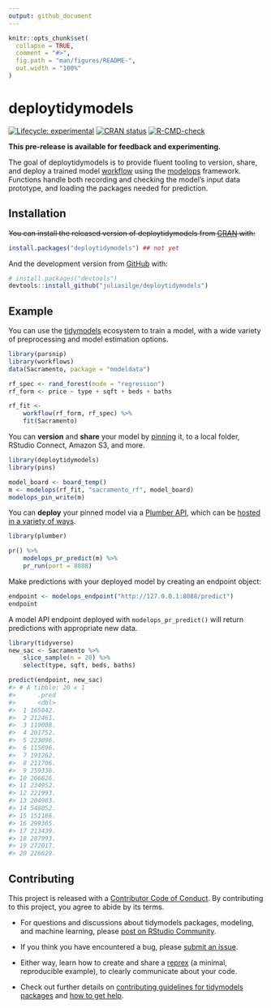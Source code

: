```yaml
---
output: github_document
---
```


<!-- README.md is generated from README.Rmd. Please edit that file -->

```r
knitr::opts_chunk$set(
  collapse = TRUE,
  comment = "#>",
  fig.path = "man/figures/README-",
  out.width = "100%"
)
```

# deploytidymodels

<!-- badges: start -->
[![Lifecycle: experimental](https://img.shields.io/badge/lifecycle-experimental-orange.svg)](https://lifecycle.r-lib.org/articles/stages.html#experimental)
[![CRAN status](https://www.r-pkg.org/badges/version/tidymodelsdeploy)](https://CRAN.R-project.org/package=tidymodelsdeploy)
[![R-CMD-check](https://github.com/juliasilge/deploytidymodels/workflows/R-CMD-check/badge.svg)](https://github.com/juliasilge/deploytidymodels/actions)
<!-- badges: end -->

**This pre-release is available for feedback and experimenting.**

The goal of deploytidymodels is to provide fluent tooling to version, share, and deploy a trained model [workflow](https://workflows.tidymodels.org/) using the [modelops](https://github.com/juliasilge/modelops) framework. Functions handle both recording and checking the model's input data prototype, and loading the packages needed for prediction.

## Installation

~~You can install the released version of deploytidymodels from [CRAN](https://CRAN.R-project.org) with:~~

``` r
install.packages("deploytidymodels") ## not yet
```

And the development version from [GitHub](https://github.com/) with:

``` r
# install.packages("devtools")
devtools::install_github("juliasilge/deploytidymodels")
```

## Example

You can use the [tidymodels](https://www.tidymodels.org/) ecosystem to train a model, with a wide variety of preprocessing and model estimation options.

```r
library(parsnip)
library(workflows)
data(Sacramento, package = "modeldata")

rf_spec <- rand_forest(mode = "regression")
rf_form <- price ~ type + sqft + beds + baths

rf_fit <- 
    workflow(rf_form, rf_spec) %>%
    fit(Sacramento)
```

You can **version** and **share** your model by [pinning](https://pins.rstudio.com/dev/) it, to a local folder, RStudio Connect, Amazon S3, and more.

```r
library(deploytidymodels)
library(pins)

model_board <- board_temp()
m <- modelops(rf_fit, "sacramento_rf", model_board)
modelops_pin_write(m)
```

You can **deploy** your pinned model via a [Plumber API](https://www.rplumber.io/), which can be [hosted in a variety of ways](https://www.rplumber.io/articles/hosting.html).

```r
library(plumber)

pr() %>%
    modelops_pr_predict(m) %>%
    pr_run(port = 8088)
```

Make predictions with your deployed model by creating an endpoint object:

```r
endpoint <- modelops_endpoint("http://127.0.0.1:8088/predict")
endpoint
```

A model API endpoint deployed with `modelops_pr_predict()` will return predictions with appropriate new data.

``` r
library(tidyverse)
new_sac <- Sacramento %>% 
    slice_sample(n = 20) %>% 
    select(type, sqft, beds, baths)

predict(endpoint, new_sac)
#> # A tibble: 20 x 1
#>      .pred
#>      <dbl>
#>  1 165042.
#>  2 212461.
#>  3 119008.
#>  4 201752.
#>  5 223096.
#>  6 115696.
#>  7 191262.
#>  8 211706.
#>  9 259336.
#> 10 206826.
#> 11 234952.
#> 12 221993.
#> 13 204983.
#> 14 548052.
#> 15 151186.
#> 16 299365.
#> 17 213439.
#> 18 287993.
#> 19 272017.
#> 20 226629.
```

## Contributing

This project is released with a [Contributor Code of Conduct](https://contributor-covenant.org/version/2/0/CODE_OF_CONDUCT.html). By contributing to this project, you agree to abide by its terms.

- For questions and discussions about tidymodels packages, modeling, and machine learning, please [post on RStudio Community](https://community.rstudio.com/new-topic?category_id=15&tags=tidymodels,question).

- If you think you have encountered a bug, please [submit an issue](https://github.com/juliasilge/deploytidymodels/issues).

- Either way, learn how to create and share a [reprex](https://reprex.tidyverse.org/articles/articles/learn-reprex.html) (a minimal, reproducible example), to clearly communicate about your code.

- Check out further details on [contributing guidelines for tidymodels packages](https://www.tidymodels.org/contribute/) and [how to get help](https://www.tidymodels.org/help/).
